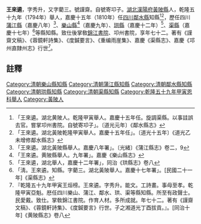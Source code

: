 {{明清人物信息框
| 姓名 = 王來遴
| 最高職務 = [[四川|四川]][[鄰水縣知縣|鄰水縣知縣]]
| 國家 = 大清
| 爵位 =
| 籍貫 = [[湖北|湖北]][[漢陽府|漢陽府]][[黃陂縣|黃陂縣]]
| 字號 = 字秀升，又字藺三。號謹齋。自號寄卭子
| 出生日期 = 
| 出生地點 =
| 逝世日期 =  
| 逝世地點 = 
| 墓葬 = 
| 配偶 = 陶氏 
| 親屬 = 祖王本華、父王紹曾；子王之湘（道光丁酉科拔貢）<ref>《道光丁酉科明經通譜》</ref> 
| 出身 = 
* 乾隆五十九年甲寅恩科舉人
| 經歷 = 
| 著作 =  
* 《謹齋文稿》
* 《蓉鏡軒詩集》
* 《度鍼要言》
* 嘉慶《邛州直隸州志》
* 嘉慶《渠縣志》
* 《重编雨崖集》
}}
'''王來遴'''{{BD|？年||？年||}}，字秀升，又字藺三。號謹齋。自號寄卭子。[[湖北|湖北]][[漢陽府|漢陽府]][[黃陂縣|黃陂縣]]人，乾隆五十九年（1794年）舉人，嘉慶十五年（1810年）任[[四川|四川]][[鄰水縣|鄰水縣]]知縣<ref>「王來遴。湖北黄陂人。乾隆甲寅舉人。嘉慶十五年任。旋調渠縣。以事詿誤去官。嘗掌卭州書院。自號寄卭子」。〔道光元年〕《鄰水縣志》</ref><ref>「王來遴。湖北黃陂乾隆甲寅舉人。嘉慶十五年任」。〔道光十五年〕《道光乙未增修鄰水縣志》</ref>，歷任四川[[蒲江縣|蒲江縣]]（嘉慶八年）<ref>「王來遴。湖北黃陂縣舉人。嘉慶八年署」。〔光緒〕《蒲江縣志》卷二，9</ref>、[[樂山縣|樂山縣]]<ref>「王來遴。黄陂縣舉人。九年署」。嘉慶《樂山縣志》</ref>（嘉慶九年）、[[珙縣|珙縣]]（嘉慶十二年）<ref>「王來遴，湖北舉人，嘉慶十二年署」，同治《珙縣志》卷八</ref>、[[渠縣|渠縣]]（嘉慶十七年）<ref>「淸。王來遴。知縣。字藺三。湖北黃陂舉人。嘉慶十七年署」。[民國二十一年]《渠縣志》</ref>等縣知縣。致仕後掌敎[[錦江書院|錦江書院]]、卭州書院，享年七十二。著有《謹齋文稿》、《蓉鏡軒詩集》、《度鍼要言》、《重编雨崖集》、嘉慶《渠縣志》、嘉慶《邛州直隸州志》行世<ref>『乾隆五十九年甲寅王烜榜。王來遴。字秀升。能文。工詩畫。事母至孝。乾隆甲寅亞魁。厯任四川樂山、蒲江、鄰水、珙、渠等縣知縣。所至有政聲士。民愛戴。致仕。掌敎錦江書院。作育人材。多所成就。年七十二。著有《謹齋文稿》、《蓉鏡軒詩集》、《度鍼要言》行世。子之湘道光丁酉拔貢。』。[同治十年]《黄陂縣志》卷八</ref>。
==註釋==
{{reflist}}
{{鄰水縣知縣}}
[[Category:清朝樂山縣知縣|Category:清朝樂山縣知縣]]
[[Category:清朝蒲江縣知縣|Category:清朝蒲江縣知縣]]
[[Category:清朝鄰水縣知縣|Category:清朝鄰水縣知縣]]
[[Category:清朝珙縣知縣|Category:清朝珙縣知縣]]
[[Category:清朝渠縣知縣|Category:清朝渠縣知縣]]
[[Category:乾隆五十九年甲寅恩科舉人|Category:乾隆五十九年甲寅恩科舉人]]
[[Category:黃陂人|Category:黃陂人]]